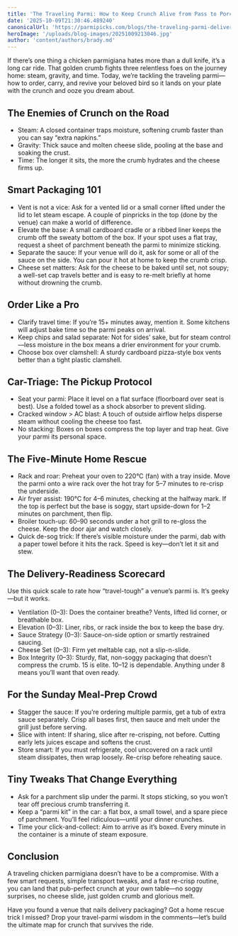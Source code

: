 ```yaml
---
title: 'The Traveling Parmi: How to Keep Crunch Alive from Pass to Porch'
date: '2025-10-09T21:30:46.489240'
canonicalUrl: 'https://parmipicks.com/blogs/the-traveling-parmi-delivery-and-takeaway-crunch-quest'
heroImage: '/uploads/blog-images/20251009213046.jpg'
author: 'content/authors/brady.md'
---
```


If there’s one thing a chicken parmigiana hates more than a dull knife, it’s a long car ride. That golden crumb fights three relentless foes on the journey home: steam, gravity, and time. Today, we’re tackling the traveling parmi—how to order, carry, and revive your beloved bird so it lands on your plate with the crunch and ooze you dream about.

## The Enemies of Crunch on the Road
- Steam: A closed container traps moisture, softening crumb faster than you can say “extra napkins.”
- Gravity: Thick sauce and molten cheese slide, pooling at the base and soaking the crust.
- Time: The longer it sits, the more the crumb hydrates and the cheese firms up.

## Smart Packaging 101
- Vent is not a vice: Ask for a vented lid or a small corner lifted under the lid to let steam escape. A couple of pinpricks in the top (done by the venue) can make a world of difference.
- Elevate the base: A small cardboard cradle or a ribbed liner keeps the crumb off the sweaty bottom of the box. If your spot uses a flat tray, request a sheet of parchment beneath the parmi to minimize sticking.
- Separate the sauce: If your venue will do it, ask for some or all of the sauce on the side. You can pour it hot at home to keep the crumb crisp.
- Cheese set matters: Ask for the cheese to be baked until set, not soupy; a well-set cap travels better and is easy to re-melt briefly at home without drowning the crumb.

## Order Like a Pro
- Clarify travel time: If you’re 15+ minutes away, mention it. Some kitchens will adjust bake time so the parmi peaks on arrival.
- Keep chips and salad separate: Not for sides’ sake, but for steam control—less moisture in the box means a drier environment for your crumb.
- Choose box over clamshell: A sturdy cardboard pizza-style box vents better than a tight plastic clamshell.

## Car-Triage: The Pickup Protocol
- Seat your parmi: Place it level on a flat surface (floorboard over seat is best). Use a folded towel as a shock absorber to prevent sliding.
- Cracked window > AC blast: A touch of outside airflow helps disperse steam without cooling the cheese too fast.
- No stacking: Boxes on boxes compress the top layer and trap heat. Give your parmi its personal space.

## The Five-Minute Home Rescue
- Rack and roar: Preheat your oven to 220°C (fan) with a tray inside. Move the parmi onto a wire rack over the hot tray for 5–7 minutes to re-crisp the underside.
- Air fryer assist: 190°C for 4–6 minutes, checking at the halfway mark. If the top is perfect but the base is soggy, start upside-down for 1–2 minutes on parchment, then flip.
- Broiler touch-up: 60–90 seconds under a hot grill to re-gloss the cheese. Keep the door ajar and watch closely.
- Quick de-sog trick: If there’s visible moisture under the parmi, dab with a paper towel before it hits the rack. Speed is key—don’t let it sit and stew.

## The Delivery-Readiness Scorecard
Use this quick scale to rate how “travel-tough” a venue’s parmi is. It’s geeky—but it works.
- Ventilation (0–3): Does the container breathe? Vents, lifted lid corner, or breathable box.
- Elevation (0–3): Liner, ribs, or rack inside the box to keep the base dry.
- Sauce Strategy (0–3): Sauce-on-side option or smartly restrained saucing.
- Cheese Set (0–3): Firm yet meltable cap, not a slip-n-slide.
- Box Integrity (0–3): Sturdy, flat, non-soggy packaging that doesn’t compress the crumb.
15 is elite. 10–12 is dependable. Anything under 8 means you’ll want that oven ready.

## For the Sunday Meal-Prep Crowd
- Stagger the sauce: If you’re ordering multiple parmis, get a tub of extra sauce separately. Crisp all bases first, then sauce and melt under the grill just before serving.
- Slice with intent: If sharing, slice after re-crisping, not before. Cutting early lets juices escape and softens the crust.
- Store smart: If you must refrigerate, cool uncovered on a rack until steam dissipates, then wrap loosely. Re-crisp before reheating sauce.

## Tiny Tweaks That Change Everything
- Ask for a parchment slip under the parmi. It stops sticking, so you won’t tear off precious crumb transferring it.
- Keep a “parmi kit” in the car: a flat box, a small towel, and a spare piece of parchment. You’ll feel ridiculous—until your dinner crunches.
- Time your click-and-collect: Aim to arrive as it’s boxed. Every minute in the container is a minute of steam exposure.

## Conclusion
A traveling chicken parmigiana doesn’t have to be a compromise. With a few smart requests, simple transport tweaks, and a fast re-crisp routine, you can land that pub-perfect crunch at your own table—no soggy surprises, no cheese slide, just golden crumb and glorious melt.

Have you found a venue that nails delivery packaging? Got a home rescue trick I missed? Drop your travel-parmi wisdom in the comments—let’s build the ultimate map for crunch that survives the ride.
